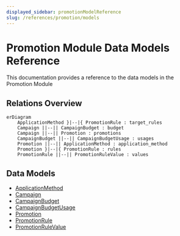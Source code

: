 ```yaml
---
displayed_sidebar: promotionModelReference
slug: /references/promotion/models
---
```



# Promotion Module Data Models Reference

This documentation provides a reference to the data models in the Promotion Module

## Relations Overview

```mermaid
erDiagram
	ApplicationMethod }|--|{ PromotionRule : target_rules
	Campaign ||--|| CampaignBudget : budget
	Campaign ||--|| Promotion : promotions
	CampaignBudget ||--|| CampaignBudgetUsage : usages
	Promotion ||--|| ApplicationMethod : application_method
	Promotion }|--|{ PromotionRule : rules
	PromotionRule ||--|| PromotionRuleValue : values

```

## Data Models

- [ApplicationMethod](../../promotion_models/variables/promotion_models.ApplicationMethod/page.mdx)
- [Campaign](../../promotion_models/variables/promotion_models.Campaign/page.mdx)
- [CampaignBudget](../../promotion_models/variables/promotion_models.CampaignBudget/page.mdx)
- [CampaignBudgetUsage](../../promotion_models/variables/promotion_models.CampaignBudgetUsage/page.mdx)
- [Promotion](../../promotion_models/variables/promotion_models.Promotion/page.mdx)
- [PromotionRule](../../promotion_models/variables/promotion_models.PromotionRule/page.mdx)
- [PromotionRuleValue](../../promotion_models/variables/promotion_models.PromotionRuleValue/page.mdx)
